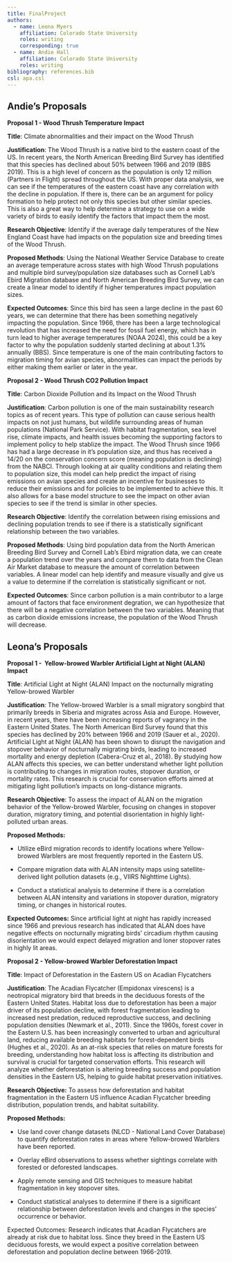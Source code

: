 ```yaml
---
title: FinalProject
authors:
  - name: Leona Myers
    affiliation: Colorado State University
    roles: writing
    corresponding: true
  - name: Andie Hall
    affiliation: Colorado State University
    roles: writing
bibliography: references.bib
csl: apa.csl
---
```


## Andie's Proposals

**Proposal 1 - Wood Thrush Temperature Impact**

**Title**: Climate abnormalities and their impact on the Wood Thrush

**Justification**: The Wood Thrush is a native bird to the eastern coast of the US. In recent years, the North American Breeding Bird Survey has identified that this species has declined about 50% between 1966 and 2019 (BBS 2019). This is a high level of concern as the population is only 12 million (Partners in Flight) spread throughout the US. With proper data analysis, we can see if the temperatures of the eastern coast have any correlation with the decline in population. If there is, there can be an argument for policy formation to help protect not only this species but other similar species. This is also a great way to help determine a strategy to use on a wide variety of birds to easily identify the factors that impact them the most.  

**Research Objective**: Identify if the average daily temperatures of the New England Coast have had impacts on the population size and breeding times of the Wood Thrush.

**Proposed Methods**: Using the National Weather Service Database to create an average temperature across states with high Wood Thrush populations and multiple bird survey/population size databases such as Cornell Lab’s Ebird Migration database and North American Breeding Bird Survey, we can create a linear model to identify if higher temperatures impact population sizes. 

**Expected Outcomes**: Since this bird has seen a large decline in the past 60 years, we can determine that there has been something negatively impacting the population. Since 1966, there has been a large technological revolution that has increased the need for fossil fuel energy, which has in turn lead to higher average temperatures (NOAA 2024), this could be a key factor to why the population suddenly started declining at about 1.3% annually (BBS). Since temperature is one of the main contributing factors to migration timing for avian species, abnormalities can impact the periods by either making them earlier or later in the year.  

**Proposal 2 - Wood Thrush CO2 Pollution Impact**

**Title**: Carbon Dioxide Pollution and its Impact on the Wood Thrush

**Justification**: Carbon pollution is one of the main sustainability research topics as of recent years. This type of pollution can cause serious health impacts on not just humans, but wildlife surrounding areas of human populations (National Park Service). With habitat fragmentation, sea level rise, climate impacts, and health issues becoming the supporting factors to implement policy to help stablize the impact. The Wood Thrush since 1966 has had a large decrease in it’s population size, and thus has received a 14/20 on the conservation concern score (meaning population is declining) from the NABCI. Through looking at air quality conditions and relating them to population size, this model can help predict the impact of rising emissions on avian species and create an incentive for businesses to reduce their emissions and for policies to be implemented to achieve this. It also allows for a base model structure to see the impact on other avian species to see if the trend is similar in other species. 

**Research Objective**: Identify the correlation between rising emissions and declining population trends to see if there is a statistically significant relationship between the two variables.

**Proposed Methods**: Using bird population data from the North American Breeding Bird Survey and Cornell Lab’s Ebird migration data, we can create a population trend over the years and compare them to data from the Clean Air Market database to measure the amount of correlation between variables. A linear model can help identify and measure visually and give us a value to determine if the correlation is statistically significant or not.

**Expected Outcomes**: Since carbon pollution is a main contributor to a large amount of factors that face environment degration, we can hypothesize that there will be a negative correlation between the two variables. Meaning that as carbon dioxide emissions increase, the population of the Wood Thrush will decrease. 

## Leona's Proposals

**Proposal 1 -  Yellow-browed Warbler Artificial Light at Night (ALAN) Impact**

**Title**: Artificial Light at Night (ALAN) Impact on the nocturnally migrating Yellow-browed Warbler

**Justification**: The Yellow-browed Warbler is a small migratory songbird that primarily breeds in Siberia and migrates across Asia and Europe. However, in recent years, there have been increasing reports of vagrancy in the Eastern United States. The North American Bird Survey found that this species has declined by 20% between 1966 and 2019 (Sauer et al., 2020). Artificial Light at Night (ALAN) has been shown to disrupt the navigation and stopover behavior of nocturnally migrating birds, leading to increased mortality and energy depletion (Cabera-Cruz et al., 2018). By studying how ALAN affects this species, we can better understand whether light pollution is contributing to changes in migration routes, stopover duration, or mortality rates. This research is crucial for conservation efforts aimed at mitigating light pollution's impacts on long-distance migrants.

**Research Objective**: To assess the impact of ALAN on the migration behavior of the Yellow-browed Warbler, focusing on changes in stopover duration, migratory timing, and potential disorientation in highly light-polluted urban areas.

**Proposed Methods:**

-   Utilize eBird migration records to identify locations where Yellow-browed Warblers are most frequently reported in the Eastern US.

-   Compare migration data with ALAN intensity maps using satellite-derived light pollution datasets (e.g., VIIRS Nighttime Lights).

-   Conduct a statistical analysis to determine if there is a correlation between ALAN intensity and variations in stopover duration, migratory timing, or changes in historical routes.

**Expected Outcomes:** Since artificial light at night has rapidly increased since 1966 and previous research has indicated that ALAN does have negative effects on nocturnally migrating birds’ circadium rhythm causing disorientation we would expect delayed migration and loner stopover rates in highly lit areas.

**Proposal 2 - Yellow-browed Warbler Deforestation Impact**

**Title**: Impact of Deforestation in the Eastern US on Acadian Flycatchers 

**Justification**: The Acadian Flycatcher (Empidonax virescens) is a neotropical migratory bird that breeds in the deciduous forests of the Eastern United States. Habitat loss due to deforestation has been a major driver of its population decline, with forest fragmentation leading to increased nest predation, reduced reproductive success, and declining population densities (Newmark et al., 2011). Since the 1960s, forest cover in the Eastern U.S. has been increasingly converted to urban and agricultural land, reducing available breeding habitats for forest-dependent birds (Hughes et al., 2020). As an at-risk species that relies on mature forests for breeding, understanding how habitat loss is affecting its distribution and survival is crucial for targeted conservation efforts. This research will analyze whether deforestation is altering breeding success and population densities in the Eastern US, helping to guide habitat preservation initiatives.

**Research Objective:** To assess how deforestation and habitat fragmentation in the Eastern US influence Acadian Flycatcher breeding distribution, population trends, and habitat suitability.

**Proposed Methods:**

-   Use land cover change datasets (NLCD - National Land Cover Database) to quantify deforestation rates in areas where Yellow-browed Warblers have been reported.

-   Overlay eBird observations to assess whether sightings correlate with forested or deforested landscapes.

-   Apply remote sensing and GIS techniques to measure habitat fragmentation in key stopover sites.

-   Conduct statistical analyses to determine if there is a significant relationship between deforestation levels and changes in the species’ occurrence or behavior.

Expected Outcomes: Research indicates that Acadian Flycatchers are already at risk due to habitat loss. Since they breed in the Eastern US deciduous forests, we would expect a positive correlation between deforestation and population decline between 1966-2019.  
